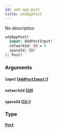 ```yaml
---
id: add-app-post
title: addAppPost
---
```


No description

```graphql
addAppPost(
  input: AddPostInput!
  networkId: ID = 0
  spaceId: ID!
): Post!

```

### Arguments

#### `input` ([`AddPostInput!`](/docs/graphql/inputs/add-post-input))

#### `networkId` ([`ID`](/docs/graphql/scalars/id))

#### `spaceId` ([`ID!`](/docs/graphql/scalars/id))

### Type

#### [`Post`](/docs/graphql/objects/post)
